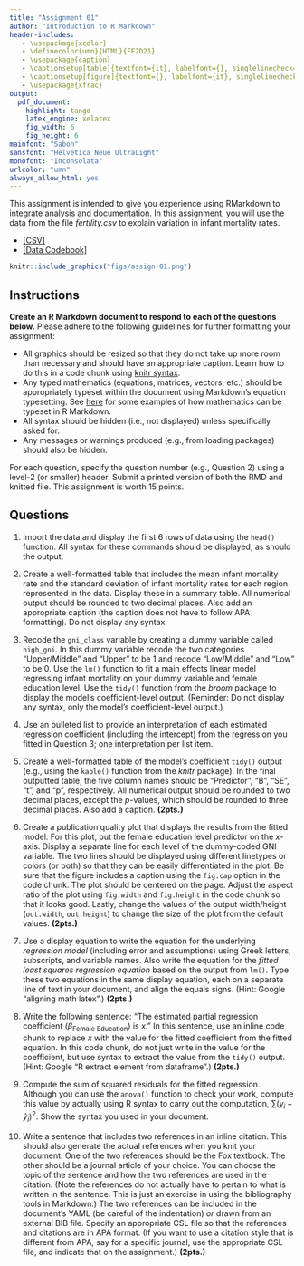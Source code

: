 ```yaml
---
title: "Assignment 01"
author: "Introduction to R Markdown"
header-includes:
   - \usepackage{xcolor}
   - \definecolor{umn}{HTML}{FF2D21}
   - \usepackage{caption}
   - \captionsetup[table]{textfont={it}, labelfont={}, singlelinecheck=false, labelsep=newline}
   - \captionsetup[figure]{textfont={}, labelfont={it}, singlelinecheck=false, labelsep=period}
   - \usepackage{xfrac}
output: 
  pdf_document:
    highlight: tango
    latex_engine: xelatex
    fig_width: 6
    fig_height: 6
mainfont: "Sabon"
sansfont: "Helvetica Neue UltraLight"
monofont: "Inconsolata"
urlcolor: "umn"
always_allow_html: yes
---
```


\frenchspacing


This assignment is intended to give you experience using RMarkdown to integrate analysis and documentation. In this assignment, you will use the data from the file *fertility.csv* to explain variation in infant mortality rates. 

- [[CSV]](https://raw.githubusercontent.com/zief0002/epsy-8252/master/data/fertility.csv)
- [[Data Codebook]](http://zief0002.github.io/epsy-8252/codebooks/fertility.html)


```r
knitr::include_graphics("figs/assign-01.png")
```


## Instructions

**Create an R Markdown document to respond to each of the questions below.** Please adhere to the following guidelines for further formatting your assignment:

- All graphics should be resized so that they do not take up more room than necessary and should have an appropriate caption. Learn how to do this in a code chunk using [knitr syntax](http://yihui.name/knitr/).
- Any typed mathematics (equations, matrices, vectors, etc.) should be appropriately typeset within the document using Markdown's equation typesetting. See [here](http://www.calvin.edu/~rpruim/courses/m343/F12/RStudio/LatexExamples.html) for some examples of how mathematics can be typeset in R Markdown.
- All syntax should be hidden (i.e., not displayed) unless specifically asked for.
- Any messages or warnings produced (e.g., from loading packages) should also be hidden.

For each question, specify the question number (e.g., Question 2) using a level-2 (or smaller) header. Submit a printed version of both the RMD and knitted file. This assignment is worth 15 points.

\newpage

## Questions

1. Import the data and display the first 6 rows of data using the `head()` function. All syntax for these commands should be displayed, as should the output.

2. Create a well-formatted table that includes the mean infant mortality rate and the standard deviation of infant mortality rates for each region represented in the data. Display these in a summary table. All numerical output should be rounded to two decimal places. Also add an appropriate caption (the caption does not have to follow APA formatting). Do not display any syntax.

3. Recode the `gni_class` variable by creating a dummy variable called `high_gni`. In this dummy variable recode the two categories "Upper/Middle" and "Upper" to be 1 and recode "Low/Middle" and "Low" to be 0. Use the `lm()` function to fit a main effects linear model regressing infant mortality on your dummy variable and female education level. Use the `tidy()` function from the *broom* package to display the model's coefficient-level output. (Reminder: Do not display any syntax, only the model's coefficient-level output.)

4. Use an bulleted list to provide an interpretation of each estimated regression coefficient (including the intercept) from the regression you fitted in Question 3; one interpretation per list item.

5. Create a well-formatted table of the model's coefficient `tidy()` output (e.g., using the `kable()` function from the *knitr* package). In the final outputted table, the five column names should be "Predictor", "B", "SE", "t", and "p", respectively. All numerical output should be rounded to two decimal places, except the *p*-values, which should be rounded to three decimal places. Also add a caption. **(2pts.)**

6. Create a publication quality plot that displays the results from the fitted model. For this plot, put the female education level predictor on the *x*-axis. Display a separate line for each level of the dummy-coded GNI variable. The two lines should be displayed using different linetypes or colors (or both) so that they can be easily differentiated in the plot. Be sure that the figure includes a caption using the `fig.cap` option in the code chunk. The plot should be centered on the page. Adjust the aspect ratio of the plot using `fig.width` and `fig.height` in the code chunk so that it looks good. Lastly, change the values of the output width/height (`out.width`, `out.height`) to change the size of the plot from the default values. **(2pts.)**

7. Use a display equation to write the equation for the underlying *regression model* (including error and assumptions) using Greek letters, subscripts, and variable names. Also write the equation for the *fitted least squares regression equation* based on the output from `lm()`. Type these two equations in the same display equation, each on a separate line of text in your document, and align the equals signs. (Hint: Google "aligning math latex".) **(2pts.)**

8. Write the following sentence: "The estimated partial regression coefficient ($\beta_\mathrm{Female~Education}$) is $x$." In this sentence, use an inline code chunk to replace $x$ with the value for the fitted coefficient from the fitted equation. In this code chunk, do not just write in the value for the coefficient, but use syntax to extract the value from the `tidy()` output. (Hint: Google "R extract element from dataframe".) **(2pts.)**

9. Compute the sum of squared residuals for the fitted regression. Although you can use the `anova()` function to check your work, compute this value by actually using R syntax to carry out the computation, $\sum(y_i - \hat{y}_i)^2$. Show the syntax you used in your document.

10. Write a sentence that includes two references in an inline citation. This should also generate the actual references when you knit your document. One of the two references should be the Fox textbook. The other should be a journal article of your choice. You can choose the topic of the sentence and how the two references are used in the citation. (Note the references do not actually have to pertain to what is written in the sentence. This is just an exercise in using the bibliography tools in Markdown.) The two references can be included in the document's YAML (be careful of the indentation) *or* drawn from an external BIB file. Specify an appropriate CSL file so that the references and citations are in APA format. (If you want to use a citation style that is different from APA, say for a specific journal, use the appropriate CSL file, and indicate that on the assignment.) **(2pts.)**